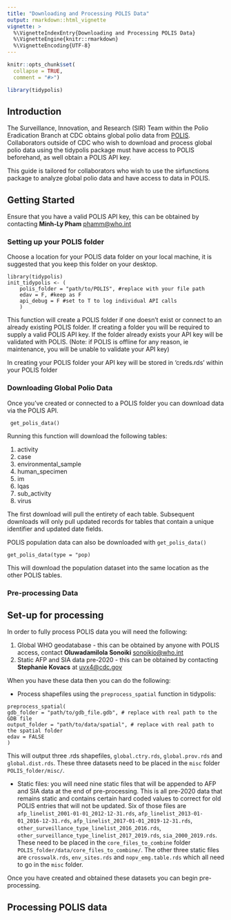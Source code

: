 ```yaml
---
title: "Downloading and Processing POLIS Data"
output: rmarkdown::html_vignette
vignette: >
  %\VignetteIndexEntry{Downloading and Processing POLIS Data}
  %\VignetteEngine{knitr::rmarkdown}
  %\VignetteEncoding{UTF-8}
---
```


```r
knitr::opts_chunk$set(
  collapse = TRUE,
  comment = "#>")
```

```r
library(tidypolis)
```

## Introduction

The Surveillance, Innovation, and Research (SIR) Team within the Polio Eradication Branch at CDC obtains global polio data from [POLIS](https://extranet.who.int/polis/Account/Login). Collaborators outside of CDC who wish to download and process global polio data using the tidypolis package must have access to POLIS beforehand, as well obtain a POLIS API key.

This guide is tailored for collaborators who wish to use the sirfunctions package to analyze global polio data and have access to data in POLIS.

## Getting Started
Ensure that you have a valid POLIS API key, this can be obtained by contacting **Minh-Ly Pham** [phamm\@who.int](mailto:phamm@who.int){.email} 

### Setting up your POLIS folder {#polis-folder-setup}
Choose a location for your POLIS data folder on your local machine, it is suggested that you keep this folder on your desktop.

```
library(tidypolis)
init_tidypolis <- (
    polis_folder = "path/to/POLIS", #replace with your file path
    edav = F, #keep as F
    api_debug = F #set to T to log individual API calls
    )
```

This function will create a POLIS folder if one doesn't exist or connect to an already existing POLIS folder. If creating a folder you will be required to supply a valid POLIS API key. If the folder already exists your API key will be validated with POLIS. (Note: if POLIS is offline for any reason, ie maintenance, you will be unable to validate your API key)

In creating your POLIS folder your API key will be stored in 'creds.rds' within your POLIS folder

### Downloading Global Polio Data {#download-polis-data}
Once you've created or connected to a POLIS folder you can download data via the POLIS API.

```
 get_polis_data()
```
Running this function will download the following tables:

1. activity
2. case
3. environmental_sample
4. human_specimen
5. im
6. lqas
7. sub_activity
8. virus

The first download will pull the entirety of each table. Subsequent downloads will only pull updated records for tables that contain a unique identifier and updated date fields. 

POLIS population data can also be downloaded with `get_polis_data()`

```
get_polis_data(type = "pop)
```

This will download the population dataset into the same location as the other POLIS tables.

### Pre-processing Data

## Set-up for processing
In order to fully process POLIS data you will need the following:

1. Global WHO geodatabase - this can be obtained by anyone with POLIS access, contact **Oluwadamilola Sonoiki** [sonoikio\@who.int](mailto:sonoikio@who.int){.email}
2. Static AFP and SIA data pre-2020 - this can be obtained by contacting **Stephanie Kovacs** at [uvx4\@cdc.gov](mailto:uvx4@cdc.gov){.email}

When you have these data then you can do the following:

- Process shapefiles using the `preprocess_spatial` function in tidypolis:

```
preprocess_spatial(
gdb_folder = "path/to/gdb_file.gdb", # replace with real path to the GDB file
output_folder = "path/to/data/spatial", # replace with real path to the spatial folder
edav = FALSE
)
```
This will output three .rds shapefiles, `global.ctry.rds`, `global.prov.rds` and `global.dist.rds`. These three datasets need to be placed in the `misc` folder `POLIS_folder/misc/`.

- Static files: you will need nine static files that will be appended to AFP and SIA data at the end of pre-processing. This is all pre-2020 data that remains static and contains certain hard coded values to correct for old POLIS entries that will not be updated. Six of those files are `afp_linelist_2001-01-01_2012-12-31.rds`, `afp_linelist_2013-01-01_2016-12-31.rds`, `afp_linelist_2017-01-01_2019-12-31.rds`, `other_surveillance_type_linelist_2016_2016.rds`, `other_surveillance_type_linelist_2017_2019.rds`, `sia_2000_2019.rds`. These need to be placed in the `core_files_to_combine` folder `POLIS_folder/data/core_files_to_combine/`. The other three static files are `crosswalk.rds`, `env_sites.rds` and `nopv_emg.table.rds` which all need to go in the `misc` folder.

Once you have created and obtained these datasets you can begin pre-processing.

## Processing POLIS data


